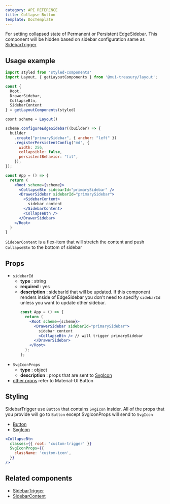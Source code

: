 ```yaml
---
category: API REFERENCE
title: Collapse Button
template: DocTemplate
---
```


For setting collapsed state of Permanent or Persistent EdgeSidebar. This component will be hidden based on sidebar configuration
same as [SidebarTrigger](/layout/api-reference/sidebar-trigger)

## Usage example

```jsx
import styled from 'styled-components'
import Layout, { getLayoutComponents } from '@mui-treasury/layout';

const {
  Root,
  DrawerSidebar,
  CollapseBtn,
  SidebarContent
} = getLayoutComponents(styled)

cosnt scheme = Layout()

scheme.configureEdgeSidebar((builder) => {
  builder
    .create("primarySidebar", { anchor: "left" })
    .registerPersistentConfig("md", {
      width: 256,
      collapsible: false,
      persistentBehavior: "fit",
    });
});

const App = () => {
  return (
    <Root scheme={scheme}>
      <CollapseBtn sidebarId="primarySidebar" />
      <DrawerSidebar sidebarId="primarySidebar">
        <SidebarContent>
          sidebar content
        </SidebarContent>
        <CollapseBtn />
      </DrawerSidebar>
    </Root>
  )
}
```

`SidebarContent` is a flex-item that will stretch the content and push `CollapseBtn` to the bottom of sidebar

## Props

- `sidebarId`
  - **type** : string
  - **required** : yes
  - **description** : sidebarId that will be updated. If this component renders inside of EdgeSidebar you don't need to specify `sidebarId`
    unless you want to update other sidebar.
    ```jsx
    const App = () => {
      return (
        <Root scheme={scheme}>
          <DrawerSidebar sidebarId="primarySidebar">
            sidebar content
            <CollapseBtn /> // will trigger primarySidebar
          </DrawerSidebar>
        </Root>
      );
    };
    ```
- `SvgIconProps`
  - **type** : object
  - **description** : props that are sent to [SvgIcon](https://material-ui.com/api/svg-icon/#props)
- [other props](https://material-ui.com/api/button/#props) refer to Material-UI Button

## Styling

SidebarTrigger use `Button` that contains `SvgIcon` insider. All of the props that you provide will go to `Button` except SvgIconProps will send to `SvgIcon`

- [Button](https://material-ui.com/api/button/#props)
- [SvgIcon](https://material-ui.com/api/svg-icon/#props)

```jsx
<CollapseBtn
  classes={{ root: 'custom-trigger' }}
  SvgIconProps={{
    className: 'custom-icon',
  }}
/>
```

## Related components

- [SidebarTrigger](/layout/api-reference/sidebar-trigger)
- [SidebarContent](/layout/api-reference/sidebar-content)
